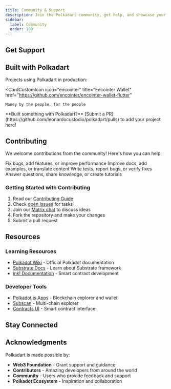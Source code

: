 ```yaml
---
title: Community & Support
description: Join the Polkadart community, get help, and showcase your projects
sidebar:
  label: Community
  order: 100
---
```



## Get Support

<CardGrid>
  <LinkCard
    title="GitHub Discussions"
    href="https://github.com/leonardocustodio/polkadart/discussions"
    description="Ask questions and share ideas with the community"
  />
  <LinkCard
    title="Matrix Chat"
    href="https://matrix.to/#/#polkadart:matrix.org"
    description="Real-time chat with developers and community members"
  />
  <LinkCard
    title="Stack Exchange"
    href="https://substrate.stackexchange.com/"
    description="Q&A for Substrate and Polkadot development"
  />
  <LinkCard
    title="Report Issues"
    href="https://github.com/leonardocustodio/polkadart/issues"
    description="Report bugs or request new features"
  />
</CardGrid>

## Built with Polkadart

Projects using Polkadart in production:

<CardCustomIcon
	icon="encointer"
	title="Encointer Wallet"
	href="https://github.com/encointer/encointer-wallet-flutter"
>
	Money by the people, for the people
</CardCustomIcon>

<Aside type="tip">
  **Built something with Polkadart?** 
  [Submit a PR](https://github.com/leonardocustodio/polkadart/pulls) to add your project here!
</Aside>

## Contributing

We welcome contributions from the community! Here's how you can help:

<CardGrid>
  <Card title="Code Contributions" icon="github">
    Fix bugs, add features, or improve performance
  </Card>
  <Card title="Documentation" icon="document">
    Improve docs, add examples, or translate content
  </Card>
  <Card title="Testing" icon="beaker">
    Write tests, report bugs, or verify fixes
  </Card>
  <Card title="Community" icon="group">
    Answer questions, share knowledge, or create tutorials
  </Card>
</CardGrid>

### Getting Started with Contributing

1. Read our [Contributing Guide](https://github.com/leonardocustodio/polkadart/blob/main/CONTRIBUTING.md)
2. Check [open issues](https://github.com/leonardocustodio/polkadart/issues) for tasks
3. Join our [Matrix chat](https://matrix.to/#/#polkadart:matrix.org) to discuss ideas
4. Fork the repository and make your changes
5. Submit a pull request

## Resources

### Learning Resources

- [Polkadot Wiki](https://wiki.polkadot.network/) - Official Polkadot documentation
- [Substrate Docs](https://docs.substrate.io/) - Learn about Substrate framework
- [ink! Documentation](https://use.ink/) - Smart contract development

### Developer Tools

- [Polkadot.js Apps](https://polkadot.js.org/apps/) - Blockchain explorer and wallet
- [Subscan](https://www.subscan.io/) - Multi-chain explorer
- [Contracts UI](https://contracts-ui.substrate.io/) - Smart contract interface

## Stay Connected

<CardGrid>
  <LinkCard
    title="GitHub"
    href="https://github.com/leonardocustodio/polkadart"
    description="Star and watch for updates"
  />
  <LinkCard
    title="Twitter/X"
    href="https://twitter.com/polkadart_io"
    description="Follow for news and updates"
  />
  <LinkCard
    title="Matrix"
    href="https://matrix.to/#/#polkadart:matrix.org"
    description="Join the chat community"
  />
  <LinkCard
    title="Newsletter"
    href="#"
    description="Subscribe for monthly updates (coming soon)"
  />
</CardGrid>

## Acknowledgments

Polkadart is made possible by:

- **Web3 Foundation** - Grant support and guidance
- **Contributors** - Amazing developers from around the world
- **Community** - Users who provide feedback and support
- **Polkadot Ecosystem** - Inspiration and collaboration
